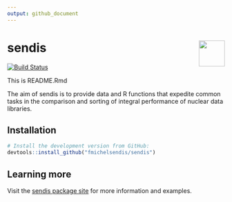 ```yaml
---
output: github_document
---
```



# sendis <img src="man/figures/sendis.png" align="right" height = 60/>

[![Build Status](https://travis-ci.org/fmichelsendis/sendis.svg?branch=master)](https://travis-ci.org/fmichelsendis/sendis)

This is README.Rmd 

The aim of sendis is to provide data and R functions that expedite common tasks in the comparison and sorting of integral performance of nuclear data libraries. 


## Installation 

```r
# Install the development version from GitHub:
devtools::install_github("fmichelsendis/sendis")

```

 
## Learning more

Visit the [sendis package site](http://fmichelsendis.github.io/sendis) for more information and examples. 

